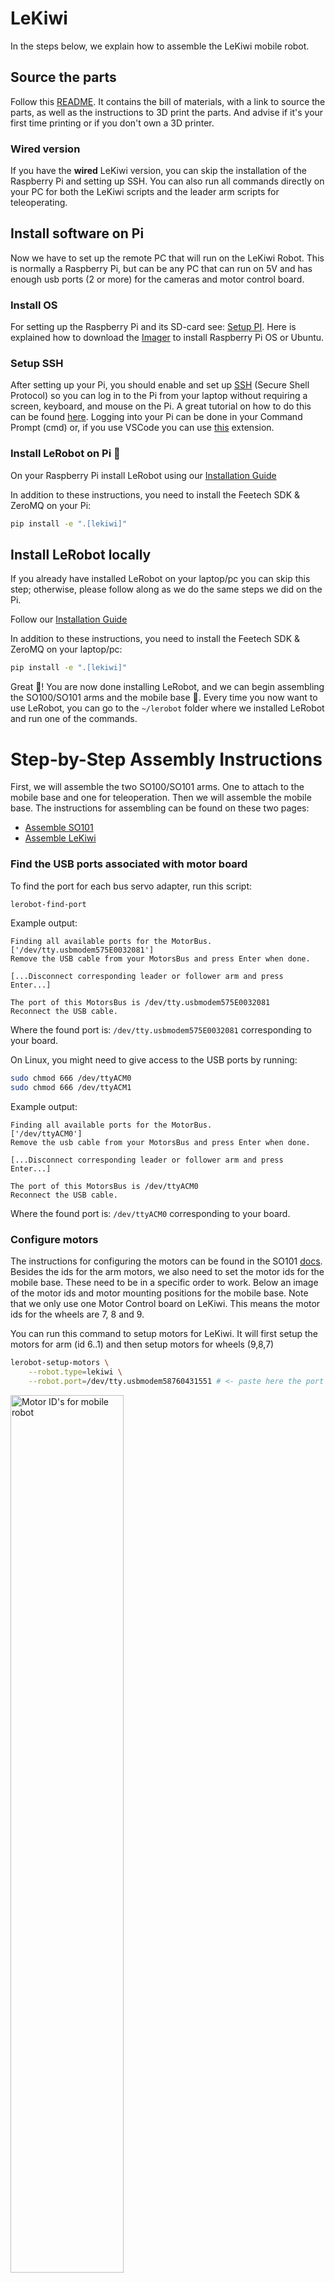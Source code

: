 # LeKiwi

In the steps below, we explain how to assemble the LeKiwi mobile robot.

## Source the parts

Follow this [README](https://github.com/SIGRobotics-UIUC/LeKiwi). It contains the bill of materials, with a link to source the parts, as well as the instructions to 3D print the parts.
And advise if it's your first time printing or if you don't own a 3D printer.

### Wired version

If you have the **wired** LeKiwi version, you can skip the installation of the Raspberry Pi and setting up SSH. You can also run all commands directly on your PC for both the LeKiwi scripts and the leader arm scripts for teleoperating.

## Install software on Pi

Now we have to set up the remote PC that will run on the LeKiwi Robot. This is normally a Raspberry Pi, but can be any PC that can run on 5V and has enough usb ports (2 or more) for the cameras and motor control board.

### Install OS

For setting up the Raspberry Pi and its SD-card see: [Setup PI](https://www.raspberrypi.com/documentation/computers/getting-started.html). Here is explained how to download the [Imager](https://www.raspberrypi.com/software/) to install Raspberry Pi OS or Ubuntu.

### Setup SSH

After setting up your Pi, you should enable and set up [SSH](https://www.raspberrypi.com/news/coding-on-raspberry-pi-remotely-with-visual-studio-code/) (Secure Shell Protocol) so you can log in to the Pi from your laptop without requiring a screen, keyboard, and mouse on the Pi. A great tutorial on how to do this can be found [here](https://www.raspberrypi.com/documentation/computers/remote-access.html#ssh). Logging into your Pi can be done in your Command Prompt (cmd) or, if you use VSCode you can use [this](https://marketplace.visualstudio.com/items?itemName=ms-vscode-remote.remote-ssh) extension.

### Install LeRobot on Pi 🤗

On your Raspberry Pi install LeRobot using our [Installation Guide](./installation)

In addition to these instructions, you need to install the Feetech SDK & ZeroMQ on your Pi:

```bash
pip install -e ".[lekiwi]"
```

## Install LeRobot locally

If you already have installed LeRobot on your laptop/pc you can skip this step; otherwise, please follow along as we do the same steps we did on the Pi.

Follow our [Installation Guide](./installation)

In addition to these instructions, you need to install the Feetech SDK & ZeroMQ on your laptop/pc:

```bash
pip install -e ".[lekiwi]"
```

Great :hugs:! You are now done installing LeRobot, and we can begin assembling the SO100/SO101 arms and the mobile base :robot:.
Every time you now want to use LeRobot, you can go to the `~/lerobot` folder where we installed LeRobot and run one of the commands.

# Step-by-Step Assembly Instructions

First, we will assemble the two SO100/SO101 arms. One to attach to the mobile base and one for teleoperation. Then we will assemble the mobile base. The instructions for assembling can be found on these two pages:

- [Assemble SO101](./so101#step-by-step-assembly-instructions)
- [Assemble LeKiwi](https://github.com/SIGRobotics-UIUC/LeKiwi/blob/main/Assembly.md)

### Find the USB ports associated with motor board

To find the port for each bus servo adapter, run this script:

```bash
lerobot-find-port
```

<hfoptions id="example">
<hfoption id="Mac">

Example output:

```
Finding all available ports for the MotorBus.
['/dev/tty.usbmodem575E0032081']
Remove the USB cable from your MotorsBus and press Enter when done.

[...Disconnect corresponding leader or follower arm and press Enter...]

The port of this MotorsBus is /dev/tty.usbmodem575E0032081
Reconnect the USB cable.
```

Where the found port is: `/dev/tty.usbmodem575E0032081` corresponding to your board.

</hfoption>
<hfoption id="Linux">

On Linux, you might need to give access to the USB ports by running:

```bash
sudo chmod 666 /dev/ttyACM0
sudo chmod 666 /dev/ttyACM1
```

Example output:

```
Finding all available ports for the MotorBus.
['/dev/ttyACM0']
Remove the usb cable from your MotorsBus and press Enter when done.

[...Disconnect corresponding leader or follower arm and press Enter...]

The port of this MotorsBus is /dev/ttyACM0
Reconnect the USB cable.
```

Where the found port is: `/dev/ttyACM0` corresponding to your board.

</hfoption>
</hfoptions>

### Configure motors

The instructions for configuring the motors can be found in the SO101 [docs](./so101#configure-the-motors). Besides the ids for the arm motors, we also need to set the motor ids for the mobile base. These need to be in a specific order to work. Below an image of the motor ids and motor mounting positions for the mobile base. Note that we only use one Motor Control board on LeKiwi. This means the motor ids for the wheels are 7, 8 and 9.

You can run this command to setup motors for LeKiwi. It will first setup the motors for arm (id 6..1) and then setup motors for wheels (9,8,7)

```bash
lerobot-setup-motors \
    --robot.type=lekiwi \
    --robot.port=/dev/tty.usbmodem58760431551 # <- paste here the port found at previous step
```

<img src="https://huggingface.co/datasets/huggingface/documentation-images/resolve/main/lerobot/motor_ids.webp" alt="Motor ID's for mobile robot" title="Motor ID's for mobile robot" width="60%">

### Troubleshoot communication

If you are having trouble connecting to the Mobile SO100, follow these steps to diagnose and resolve the issue.

#### 1. Verify IP Address Configuration

Make sure that the correct IP for the Pi is used in the commands or in your code. To check the Raspberry Pi's IP address, run (on the Pi command line):

```bash
hostname -I
```

#### 2. Check if Pi is reachable from laptop/pc

Try pinging the Raspberry Pi from your laptop:

```bach
ping <your_pi_ip_address>
```

If the ping fails:

- Ensure the Pi is powered on and connected to the same network.
- Check if SSH is enabled on the Pi.

#### 3. Try SSH connection

If you can't SSH into the Pi, it might not be properly connected. Use:

```bash
ssh <your_pi_user_name>@<your_pi_ip_address>
```

If you get a connection error:

- Ensure SSH is enabled on the Pi by running:
  ```bash
  sudo raspi-config
  ```
  Then navigate to: **Interfacing Options -> SSH** and enable it.

### Calibration

Now we have to calibrate the leader arm and the follower arm. The wheel motors don't have to be calibrated.
The calibration process is very important because it allows a neural network trained on one robot to work on another.

### Calibrate follower arm (on mobile base)

Make sure the arm is connected to the Raspberry Pi and run this script or API example (on the Raspberry Pi via SSH) to launch calibration of the follower arm:

```bash
lerobot-calibrate \
    --robot.type=lekiwi \
    --robot.id=my_awesome_kiwi # <- Give the robot a unique name
```

We unified the calibration method for most robots, thus, the calibration steps for this SO100 arm are the same as the steps for the Koch and SO101. First, we have to move the robot to the position where each joint is in the middle of its range, then we press `Enter`. Secondly, we move all joints through their full range of motion. A video of this same process for the SO101 as reference can be found [here](https://huggingface.co/docs/lerobot/en/so101#calibration-video).

### Wired version

If you have the **wired** LeKiwi version, please run all commands on your laptop.

### Calibrate leader arm

Then, to calibrate the leader arm (which is attached to the laptop/pc). Run the following command of API example on your laptop:

<hfoptions id="calibrate_leader">
<hfoption id="Command">

```bash
lerobot-calibrate \
    --teleop.type=so100_leader \
    --teleop.port=/dev/tty.usbmodem58760431551 \ # <- The port of your robot
    --teleop.id=my_awesome_leader_arm # <- Give the robot a unique name
```

</hfoption>
<hfoption id="API example">

<!-- prettier-ignore-start -->
```python
from lerobot.teleoperators.so100_leader import SO100LeaderConfig, SO100Leader

config = SO100LeaderConfig(
    port="/dev/tty.usbmodem58760431551",
    id="my_awesome_leader_arm",
)

leader = SO100Leader(config)
leader.connect(calibrate=False)
leader.calibrate()
leader.disconnect()
```
<!-- prettier-ignore-end -->

</hfoption>
</hfoptions>

## Teleoperate LeKiwi

> [!TIP]
> If you're using a Mac, you might need to give Terminal permission to access your keyboard for teleoperation. Go to System Preferences > Security & Privacy > Input Monitoring and check the box for Terminal.

To teleoperate, SSH into your Raspberry Pi, and run `conda activate lerobot` and this command:

```bash
python -m lerobot.robots.lekiwi.lekiwi_host \
            --port=/dev/tty.usbmodem58FA1027991 \ # <- The port of your robot
            --id=lekiwi_follower \
            --connection_time_s=300 \
            --cameras="{ front: {type: opencv, index_or_path: 0, width: 640, height: 480, fps: 30}, wrist.right: {type: opencv, index_or_path: 1, width: 640, height: 480, fps: 30}}" \
            --id=my_awesome_lekiwi
```

Then on your laptop, also run `conda activate lerobot` and run the API example, make sure you set the correct `remote_ip` and `port` in `examples/lekiwi/teleoperate.py`.

```bash
python -m lerobot.teleoperate \
        --robot.type=lekiwi_client \
        --robot.remote_ip="127.0.0.1" \# <- The IP address of your machine which running host.
        --robot.id=lekiwi_follower \
        --robot.cameras="{ front: {type: opencv, index_or_path: 0, width: 640, height: 480, fps: 30}, wrist.right: {type: opencv, index_or_path: 1, width: 640, height: 480, fps: 30}}" \
        --teleop.type=lekiwi_leader \
        --teleop.port=/dev/tty.usbserial-15140 \ # <- The port of your leader arm.
        --teleop.id=lekiwi_leader \
        --display_data=true
```

You should see on your laptop something like this: `INFO 2025-08-31 10:04:20 eoperate.py:137 {'display_data': True,` Now you can move the leader arm and use the keyboard (w,a,s,d) to drive forward, left, backwards, right. And use (z,x) to turn left or turn right. You can use (r,f) to increase and decrease the speed of the mobile robot. There are three speed modes, see the table below:

| Speed Mode | Linear Speed (m/s) | Rotation Speed (deg/s) |
| ---------- | ------------------ | ---------------------- |
| Fast       | 0.4                | 90                     |
| Medium     | 0.25               | 60                     |
| Slow       | 0.1                | 30                     |

| Key | Action         |
| --- | -------------- |
| W   | Move forward   |
| A   | Move left      |
| S   | Move backward  |
| D   | Move right     |
| Z   | Turn left      |
| X   | Turn right     |
| R   | Increase speed |
| F   | Decrease speed |

> [!TIP]
> If you use a different keyboard, you can change the keys for each command with `--teleop.teleop_keys`.

### Wired version

If you have the **wired** LeKiwi version, please run all commands on your laptop.

## Record a dataset

Once you're familiar with teleoperation, you can record your first dataset.

We use the Hugging Face hub features for uploading your dataset. If you haven't previously used the Hub, make sure you can login via the cli using a write-access token, this token can be generated from the [Hugging Face settings](https://huggingface.co/settings/tokens).

Add your token to the CLI by running this command:

```bash
huggingface-cli login --token ${HUGGINGFACE_TOKEN} --add-to-git-credential
```

Then store your Hugging Face repository name in a variable:

```bash
HF_USER=$(huggingface-cli whoami | head -n 1)
echo $HF_USER
```

Now you can record a dataset. To record episodes and upload your dataset to the hub, execute below command on your client after running host command on LeKiwi. Make sure to first adapt the `remote_ip`, `repo_id`, `port` and `task` in the options. If you would like to run the script for longer you can increase `NB_CYCLES_CLIENT_CONNECTION`.

```bash
python -m lerobot.record \
    --robot.type=lekiwi_client \
    --robot.remote_ip="127.0.0.1" \ # <-The IP address of your machine which running host.
    --robot.id=lekiwi_follower \
    --robot.cameras="{ front: {type: opencv, index_or_path: 0, width: 640, height: 480, fps: 30}, wrist.right: {type: opencv, index_or_path: 1, width: 640, height: 480, fps: 30}}" \
    --teleop.type=lekiwi_leader \
    --teleop.port=/dev/tty.usbserial-15140 \ # <- The port of your leader arm.
    --teleop.id=lekiwi_leader \
    --dataset.push_to_hub=true \
    --dataset.num_episodes=5 \
    --dataset.episode_time_s=90 \
    --dataset.reset_time_s=30 \
    --dataset.single_task="Move to front of block and pick up it." \
    --dataset.repo_id=${HF_USER}/lekiwi_data \
    --display_data=true \
    --resume=false
```

#### Dataset upload

Locally, your dataset is stored in this folder: `~/.cache/huggingface/lerobot/{repo-id}`. At the end of data recording, your dataset will be uploaded on your Hugging Face page (e.g. https://huggingface.co/datasets/cadene/so101_test) that you can obtain by running:

```bash
echo https://huggingface.co/datasets/${HF_USER}/so101_test
```

Your dataset will be automatically tagged with `LeRobot` for the community to find it easily, and you can also add custom tags (in this case `tutorial` for example).

You can look for other LeRobot datasets on the hub by searching for `LeRobot` [tags](https://huggingface.co/datasets?other=LeRobot).

#### Tips for gathering data

Once you're comfortable with data recording, you can create a larger dataset for training. A good starting task is grasping an object at different locations and placing it in a bin. We suggest recording at least 50 episodes, with 10 episodes per location. Keep the cameras fixed and maintain consistent grasping behavior throughout the recordings. Also make sure the object you are manipulating is visible on the camera's. A good rule of thumb is you should be able to do the task yourself by only looking at the camera images.

In the following sections, you’ll train your neural network. After achieving reliable grasping performance, you can start introducing more variations during data collection, such as additional grasp locations, different grasping techniques, and altering camera positions.

Avoid adding too much variation too quickly, as it may hinder your results.

If you want to dive deeper into this important topic, you can check out the [blog post](https://huggingface.co/blog/lerobot-datasets#what-makes-a-good-dataset) we wrote on what makes a good dataset.

#### Troubleshooting:

- On Linux, if the left and right arrow keys and escape key don't have any effect during data recording, make sure you've set the `$DISPLAY` environment variable. See [pynput limitations](https://pynput.readthedocs.io/en/latest/limitations.html#linux).

## Replay an episode

To replay an episode run the command example below, make sure to change `remote_ip`, `port`, LeRobotDatasetId and episode index.

```bash
python -m lerobot.replay \
    --robot.type=lekiwi_client \
    --robot.remote_ip="127.0.0.1" \
    --robot.id=lekkiw_follower \
    --dataset.repo_id=${HF_USER}/record-test \
    --dataset.episode=0 # choose the episode you want to replay
```

Congrats 🎉, your robot is all set to learn a task on its own. Start training it by the training part of this tutorial: [Getting started with real-world robots](./getting_started_real_world_robot)

## Evaluate your policy

To evaluate your policy run the `record` command example, make sure to change `remote_ip`, `port`, model..

```bash
python -m lerobot.record \
   --robot.type=lekiwi_client \
    --robot.remote_ip="127.0.0.1" \ # <-The IP address of your machine which running host.
    --robot.id=lekiwi_follower \
    --robot.cameras="{ front: {type: opencv, index_or_path: 0, width: 640, height: 480, fps: 30}, wrist.right: {type: opencv, index_or_path: 1, width: 640, height: 480, fps: 30}}" \
    --teleop.type=lekiwi_leader \
    --teleop.port=/dev/tty.usbserial-15140 \ # <- The port of your leader arm.
    --teleop.id=lekiwi_leader \
    --policy.path=${HF_USER}/act_lekiwi \ # <- Your own policy path.
    --dataset.push_to_hub=true \
    --dataset.num_episodes=5 \
    --dataset.episode_time_s=90 \
    --dataset.reset_time_s=30 \
    --dataset.single_task="Move to front of block and pick up it." \
    --dataset.repo_id=${HF_USER}/eval_lekiwi_data \
    --display_data=true \
    --resume=false
```

> [!TIP]
> If you have any questions or need help, please reach out on [Discord](https://discord.com/invite/s3KuuzsPFb).
